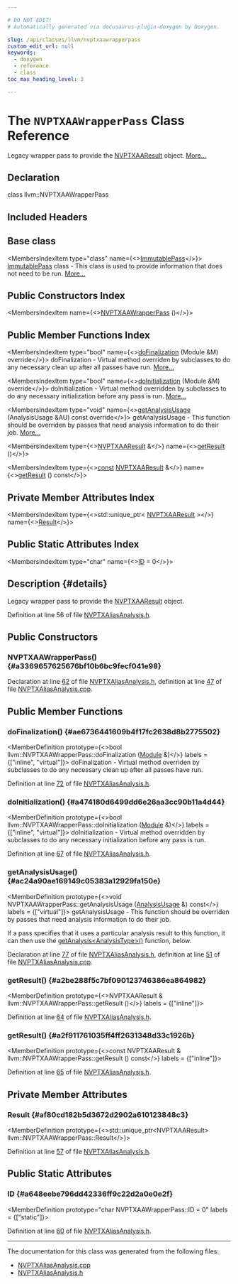 ```yaml
---

# DO NOT EDIT!
# Automatically generated via docusaurus-plugin-doxygen by Doxygen.

slug: /api/classes/llvm/nvptxaawrapperpass
custom_edit_url: null
keywords:
  - doxygen
  - reference
  - class
toc_max_heading_level: 3

---
```





# The `NVPTXAAWrapperPass` Class Reference

<DoxygenPage pluginConfig={pluginConfig}>

Legacy wrapper pass to provide the <a href="/docs/api/classes/llvm/nvptxaaresult">NVPTXAAResult</a> object. <a href="#details">More...</a>

## Declaration

<CodeBlock>class llvm::NVPTXAAWrapperPass</CodeBlock>

## Included Headers

<IncludesList>
<IncludesListItem
  filePath="Target/NVPTX/NVPTXAliasAnalysis.h"
  permalink="/docs/api/files/lib/lib/target/lib/target/nvptx/nvptxaliasanalysis-h"
  isLocal="true" />
</IncludesList>

## Base class

<MembersIndex>

<MembersIndexItem
  type="class"
  name={<><a href="/docs/api/classes/llvm/immutablepass">ImmutablePass</a></>}>
<a href="/docs/api/classes/llvm/immutablepass">ImmutablePass</a> class - This class is used to provide information that does not need to be run. <a href="/docs/api/classes/llvm/immutablepass/#details">More...</a>
</MembersIndexItem>

</MembersIndex>

## Public Constructors Index

<MembersIndex>

<MembersIndexItem
  name={<><a href="#a3369657625676bf10b6bc9fecf041e98">NVPTXAAWrapperPass</a> ()</>}>
</MembersIndexItem>

</MembersIndex>

## Public Member Functions Index

<MembersIndex>

<MembersIndexItem
  type="bool"
  name={<><a href="#ae6736441609b4f17fc2638d8b2775502">doFinalization</a> (Module &amp;M) override</>}>
doFinalization - Virtual method overriden by subclasses to do any necessary clean up after all passes have run. <a href="#ae6736441609b4f17fc2638d8b2775502">More...</a>
</MembersIndexItem>

<MembersIndexItem
  type="bool"
  name={<><a href="#a474180d6499dd6e26aa3cc90b11a4d44">doInitialization</a> (Module &amp;M) override</>}>
doInitialization - Virtual method overridden by subclasses to do any necessary initialization before any pass is run. <a href="#a474180d6499dd6e26aa3cc90b11a4d44">More...</a>
</MembersIndexItem>

<MembersIndexItem
  type="void"
  name={<><a href="#ac24a90ae169149c05383a12929fa150e">getAnalysisUsage</a> (AnalysisUsage &amp;AU) const override</>}>
getAnalysisUsage - This function should be overriden by passes that need analysis information to do their job. <a href="#ac24a90ae169149c05383a12929fa150e">More...</a>
</MembersIndexItem>

<MembersIndexItem
  type={<><a href="/docs/api/classes/llvm/nvptxaaresult">NVPTXAAResult</a> &amp;</>}
  name={<><a href="#a2be288f5c7bf090123746386ea864982">getResult</a> ()</>}>
</MembersIndexItem>

<MembersIndexItem
  type={<><a href="/docs/api/files/lib/lib/target/lib/target/aarch64/aarch64promoteconstant-cpp/#a90f8350fecae261c25be85d38b451bff">const</a> <a href="/docs/api/classes/llvm/nvptxaaresult">NVPTXAAResult</a> &amp;</>}
  name={<><a href="#a2f911761035ff4ff2631348d33c1926b">getResult</a> () const</>}>
</MembersIndexItem>

</MembersIndex>

## Private Member Attributes Index

<MembersIndex>

<MembersIndexItem
  type={<>std::unique&#95;ptr&lt; <a href="/docs/api/classes/llvm/nvptxaaresult">NVPTXAAResult</a> &gt;</>}
  name={<><a href="#af80cd182b5d3672d2902a610123848c3">Result</a></>}>
</MembersIndexItem>

</MembersIndex>

## Public Static Attributes Index

<MembersIndex>

<MembersIndexItem
  type="char"
  name={<><a href="#a648eebe796dd42336ff9c22d2a0e0e2f">ID</a> = 0</>}>
</MembersIndexItem>

</MembersIndex>

## Description {#details}

Legacy wrapper pass to provide the <a href="/docs/api/classes/llvm/nvptxaaresult">NVPTXAAResult</a> object.

Definition at line 56 of file <a href="/docs/api/files/lib/lib/target/lib/target/nvptx/nvptxaliasanalysis-h">NVPTXAliasAnalysis.h</a>.

<SectionDefinition>

## Public Constructors

### NVPTXAAWrapperPass() {#a3369657625676bf10b6bc9fecf041e98}

<MemberDefinition
  prototype="NVPTXAAWrapperPass::NVPTXAAWrapperPass ()">

Declaration at line <a href="/docs/api/files/lib/lib/target/lib/target/nvptx/nvptxaliasanalysis-h/#l00062">62</a> of file <a href="/docs/api/files/lib/lib/target/lib/target/nvptx/nvptxaliasanalysis-h">NVPTXAliasAnalysis.h</a>, definition at line <a href="/docs/api/files/lib/lib/target/lib/target/nvptx/nvptxaliasanalysis-cpp/#l00047">47</a> of file <a href="/docs/api/files/lib/lib/target/lib/target/nvptx/nvptxaliasanalysis-cpp">NVPTXAliasAnalysis.cpp</a>.
</MemberDefinition>

</SectionDefinition>

<SectionDefinition>

## Public Member Functions

### doFinalization() {#ae6736441609b4f17fc2638d8b2775502}

<MemberDefinition
  prototype={<>bool llvm::NVPTXAAWrapperPass::doFinalization (<a href="/docs/api/classes/llvm/module">Module</a> &amp;)</>}
  labels = {["inline", "virtual"]}>
doFinalization - Virtual method overriden by subclasses to do any necessary clean up after all passes have run.

Definition at line <a href="/docs/api/files/lib/lib/target/lib/target/nvptx/nvptxaliasanalysis-h/#l00072">72</a> of file <a href="/docs/api/files/lib/lib/target/lib/target/nvptx/nvptxaliasanalysis-h">NVPTXAliasAnalysis.h</a>.
</MemberDefinition>

### doInitialization() {#a474180d6499dd6e26aa3cc90b11a4d44}

<MemberDefinition
  prototype={<>bool llvm::NVPTXAAWrapperPass::doInitialization (<a href="/docs/api/classes/llvm/module">Module</a> &amp;)</>}
  labels = {["inline", "virtual"]}>
doInitialization - Virtual method overridden by subclasses to do any necessary initialization before any pass is run.

Definition at line <a href="/docs/api/files/lib/lib/target/lib/target/nvptx/nvptxaliasanalysis-h/#l00067">67</a> of file <a href="/docs/api/files/lib/lib/target/lib/target/nvptx/nvptxaliasanalysis-h">NVPTXAliasAnalysis.h</a>.
</MemberDefinition>

### getAnalysisUsage() {#ac24a90ae169149c05383a12929fa150e}

<MemberDefinition
  prototype={<>void NVPTXAAWrapperPass::getAnalysisUsage (<a href="/docs/api/classes/llvm/analysisusage">AnalysisUsage</a> &amp;) const</>}
  labels = {["virtual"]}>
getAnalysisUsage - This function should be overriden by passes that need analysis information to do their job.

If a pass specifies that it uses a particular analysis result to this function, it can then use the <a href="/docs/api/classes/llvm/pass/#a4863e5e463fb79955269fbf7fbf52b80">getAnalysis&lt;AnalysisType&gt;()</a> function, below.

Declaration at line <a href="/docs/api/files/lib/lib/target/lib/target/nvptx/nvptxaliasanalysis-h/#l00077">77</a> of file <a href="/docs/api/files/lib/lib/target/lib/target/nvptx/nvptxaliasanalysis-h">NVPTXAliasAnalysis.h</a>, definition at line <a href="/docs/api/files/lib/lib/target/lib/target/nvptx/nvptxaliasanalysis-cpp/#l00051">51</a> of file <a href="/docs/api/files/lib/lib/target/lib/target/nvptx/nvptxaliasanalysis-cpp">NVPTXAliasAnalysis.cpp</a>.
</MemberDefinition>

### getResult() {#a2be288f5c7bf090123746386ea864982}

<MemberDefinition
  prototype={<>NVPTXAAResult &amp; llvm::NVPTXAAWrapperPass::getResult ()</>}
  labels = {["inline"]}>

Definition at line <a href="/docs/api/files/lib/lib/target/lib/target/nvptx/nvptxaliasanalysis-h/#l00064">64</a> of file <a href="/docs/api/files/lib/lib/target/lib/target/nvptx/nvptxaliasanalysis-h">NVPTXAliasAnalysis.h</a>.
</MemberDefinition>

### getResult() {#a2f911761035ff4ff2631348d33c1926b}

<MemberDefinition
  prototype={<>const NVPTXAAResult &amp; llvm::NVPTXAAWrapperPass::getResult () const</>}
  labels = {["inline"]}>

Definition at line <a href="/docs/api/files/lib/lib/target/lib/target/nvptx/nvptxaliasanalysis-h/#l00065">65</a> of file <a href="/docs/api/files/lib/lib/target/lib/target/nvptx/nvptxaliasanalysis-h">NVPTXAliasAnalysis.h</a>.
</MemberDefinition>

</SectionDefinition>

<SectionDefinition>

## Private Member Attributes

### Result {#af80cd182b5d3672d2902a610123848c3}

<MemberDefinition
  prototype={<>std::unique&#95;ptr&lt;NVPTXAAResult&gt; llvm::NVPTXAAWrapperPass::Result</>}>

Definition at line <a href="/docs/api/files/lib/lib/target/lib/target/nvptx/nvptxaliasanalysis-h/#l00057">57</a> of file <a href="/docs/api/files/lib/lib/target/lib/target/nvptx/nvptxaliasanalysis-h">NVPTXAliasAnalysis.h</a>.
</MemberDefinition>

</SectionDefinition>

<SectionDefinition>

## Public Static Attributes

### ID {#a648eebe796dd42336ff9c22d2a0e0e2f}

<MemberDefinition
  prototype="char NVPTXAAWrapperPass::ID = 0"
  labels = {["static"]}>

Definition at line <a href="/docs/api/files/lib/lib/target/lib/target/nvptx/nvptxaliasanalysis-h/#l00060">60</a> of file <a href="/docs/api/files/lib/lib/target/lib/target/nvptx/nvptxaliasanalysis-h">NVPTXAliasAnalysis.h</a>.
</MemberDefinition>

</SectionDefinition>

<hr/>

The documentation for this class was generated from the following files:

<ul>
<li><a href="/docs/api/files/lib/lib/target/lib/target/nvptx/nvptxaliasanalysis-cpp">NVPTXAliasAnalysis.cpp</a></li>
<li><a href="/docs/api/files/lib/lib/target/lib/target/nvptx/nvptxaliasanalysis-h">NVPTXAliasAnalysis.h</a></li>
</ul>

</DoxygenPage>
